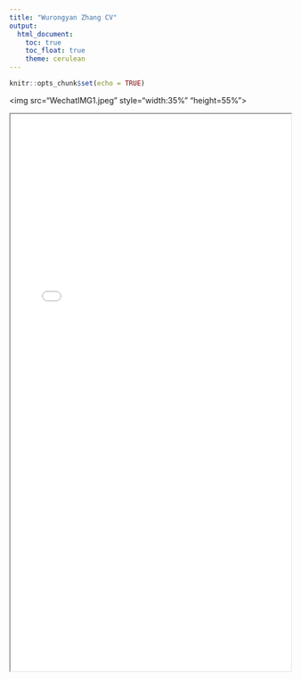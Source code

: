 ```yaml
---
title: "Wurongyan Zhang CV"
output: 
  html_document:
    toc: true
    toc_float: true
    theme: cerulean
---
```


```r
knitr::opts_chunk$set(echo = TRUE)
```

<img src="WechatIMG1.jpeg" style="width:35%" "height=55%">

<iframe src="zhang,wurongyan.pdf" width="100%" height="1000px">


